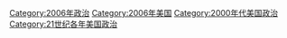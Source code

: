 [[Category:2006年政治|Category:2006年政治]]
[[Category:2006年美国|Category:2006年美国]]
[[Category:2000年代美国政治|Category:2000年代美国政治]]
[[Category:21世纪各年美国政治|Category:21世纪各年美国政治]]